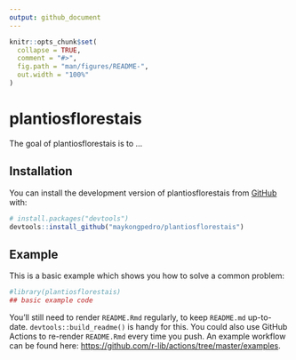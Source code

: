 ```yaml
---
output: github_document
---
```


<!-- README.md is generated from README.Rmd. Please edit that file -->

```r
knitr::opts_chunk$set(
  collapse = TRUE,
  comment = "#>",
  fig.path = "man/figures/README-",
  out.width = "100%"
)
```

# plantiosflorestais

<!-- badges: start -->
<!-- badges: end -->

The goal of plantiosflorestais is to ...

## Installation

You can install the development version of plantiosflorestais from [GitHub](https://github.com/) with:

``` r
# install.packages("devtools")
devtools::install_github("maykongpedro/plantiosflorestais")
```
## Example

This is a basic example which shows you how to solve a common problem:

```r
#library(plantiosflorestais)
## basic example code
```


You'll still need to render `README.Rmd` regularly, to keep `README.md` up-to-date. `devtools::build_readme()` is handy for this. You could also use GitHub Actions to re-render `README.Rmd` every time you push. An example workflow can be found here: <https://github.com/r-lib/actions/tree/master/examples>.

